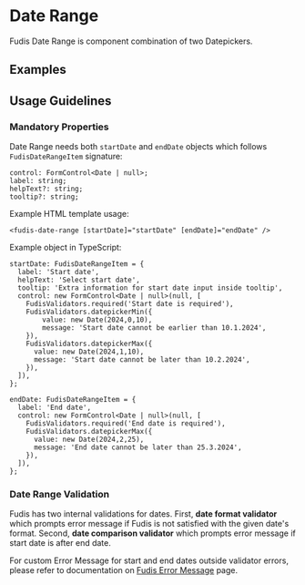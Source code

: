 
<Meta title="Components/Form/Date/Date Range" />

# Date Range

Fudis Date Range is component combination of two Datepickers.

## Examples

<Canvas of={DateRangeStories.DateRange}></Canvas>

## Usage Guidelines

### Mandatory Properties

Date Range needs both `startDate` and `endDate` objects which follows `FudisDateRangeItem` signature:

```
control: FormControl<Date | null>;
label: string;
helpText?: string;
tooltip?: string;
```

Example HTML template usage:

```
<fudis-date-range [startDate]="startDate" [endDate]="endDate" />
```

Example object in TypeScript:

```
startDate: FudisDateRangeItem = {
  label: 'Start date',
  helpText: 'Select start date',
  tooltip: 'Extra information for start date input inside tooltip',
  control: new FormControl<Date | null>(null, [
    FudisValidators.required('Start date is required'),
    FudisValidators.datepickerMin({
        value: new Date(2024,0,10),
        message: 'Start date cannot be earlier than 10.1.2024',
    }),
    FudisValidators.datepickerMax({
      value: new Date(2024,1,10),
      message: 'Start date cannot be later than 10.2.2024',
    }),
  ]),
};

endDate: FudisDateRangeItem = {
  label: 'End date',
  control: new FormControl<Date | null>(null, [
    FudisValidators.required('End date is required'),
    FudisValidators.datepickerMax({
      value: new Date(2024,2,25),
      message: 'End date cannot be later than 25.3.2024',
    }),
  ]),
};
```

### Date Range Validation

Fudis has two internal validations for dates. First, **date format validator** which prompts error message if Fudis is not satisfied with the given date's format.
Second, **date comparison validator** which prompts error message if start date is after end date.

For custom Error Message for start and end dates outside validator errors, please refer to documentation on [Fudis Error Message](/docs/components-form-error-message--documentation#error-message-with-date-range-component) page.

<ArgTypes of={DateRangeComponent} />
